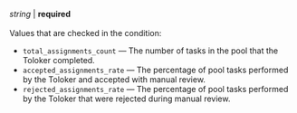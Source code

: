 _string_ \| **required**<br/><br/>Values that are checked in the condition:

- `total_assignments_count` — The number of tasks in the pool that the Toloker completed.
- `accepted_assignments_rate` — The percentage of pool tasks performed by the Toloker and accepted with manual review.
- `rejected_assignments_rate` — The percentage of pool tasks performed by the Toloker that were rejected during manual review.